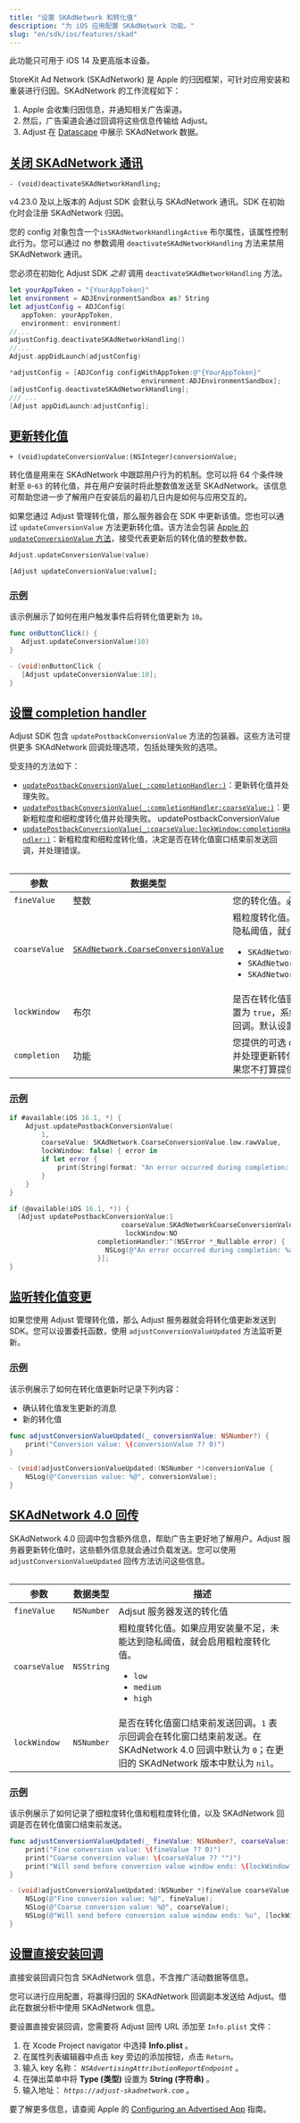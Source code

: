 ```yaml
---
title: "设置 SKAdNetwork 和转化值"
description: "为 iOS 应用配置 SKAdNetwork 功能。"
slug: "en/sdk/ios/features/skad"
---
```

<callout type="important"> 

此功能只可用于 iOS 14 及更高版本设备。
</Callout> 

StoreKit Ad Network \(SKAdNetwork\) 是 Apple 的归因框架，可针对应用安装和重装进行归因。SKAdNetwork 的工作流程如下：

1. Apple 会收集归因信息，并通知相关广告渠道。
2. 然后，广告渠道会通过回调将这些信息传输给 Adjust。
3. Adjust 在 [Datascape](https://help.adjust.com/en/suite/article/datascape) 中展示 SKAdNetwork 数据。

[关闭 SKAdNetwork 通讯](disable-skadnetwork-communication)
------------------------------------------------------

```objc
- (void)deactivateSKAdNetworkHandling;
```

<minorversion added="v4.23.0"> 

v4\.23\.0 及以上版本的 Adjust SDK 会默认与 SKAdNetwork 通讯。SDK 在初始化时会注册 SKAdNetwork 归因。
</MinorVersion> 

您的 config 对象包含一个`isSKAdNetworkHandlingActive` 布尔属性，该属性控制此行为。您可以通过 no 参数调用 `deactivateSKAdNetworkHandling` 方法来禁用 SKAdNetwork 通讯。
<callout type="important"> 

您必须在初始化 Adjust SDK *之前* 调用 `deactivateSKAdNetworkHandling` 方法。
</Callout> <tabs> <tab title="Swift" sync="swift"> 

```swift
let yourAppToken = "{YourAppToken}"
let environment = ADJEnvironmentSandbox as? String
let adjustConfig = ADJConfig(
   appToken: yourAppToken,
   environment: environment)
//...
adjustConfig.deactivateSKAdNetworkHandling()
//...
Adjust.appDidLaunch(adjustConfig)
```

</Tab> <tab title="Objective-C" sync="objc"> 

```objective-c
*adjustConfig = [ADJConfig configWithAppToken:@"{YourAppToken}"
                                 environment:ADJEnvironmentSandbox];
[adjustConfig.deactivateSKAdNetworkHandling];
/// ...
[Adjust appDidLaunch:adjustConfig];
```

</Tab> </Tabs> 

[更新转化值](update-conversion-values)
---------------------------------

```objc
+ (void)updateConversionValue:(NSInteger)conversionValue;
```

转化值是用来在 SKAdNetwork 中跟踪用户行为的机制。您可以将 64 个条件映射至 `0`\-`63` 的转化值，并在用户安装时将此整数值发送至 SKAdNetwork。该信息可帮助您进一步了解用户在安装后的最初几日内是如何与应用交互的。

如果您通过 Adjust 管理转化值，那么服务器会在 SDK 中更新该值。您也可以通过 `updateConversionValue` 方法更新转化值。该方法会包装 [Apple 的 `updateConversionValue` 方法](https://developer.apple.com/documentation/storekit/skadnetwork/3566697-updateconversionvalue)，接受代表更新后的转化值的整数参数。
<tabs> <tab title="Swift" sync="swift"> 

```swift
Adjust.updateConversionValue(value)
```

</Tab> <tab title="Objective-C" sync="objc"> 

```objc
[Adjust updateConversionValue:value];
```

</Tab> </Tabs> 

### [示例](example)

该示例展示了如何在用户触发事件后将转化值更新为 `10`。
<tabs> <tab title="Swift" sync="swift"> 

```swift
func onButtonClick() {
   Adjust.updateConversionValue(10)
}
```

</Tab> <tab title="Objective-C" sync="objc"> 

```objective-c
- (void)onButtonClick {
   [Adjust updateConversionValue:10];
}
```

</Tab> </Tabs> 

[设置 completion handler](set-up-completion-handlers)
---------------------------------------------------

Adjust SDK 包含 `updatePostbackConversionValue` 方法的包装器。这些方法可提供更多 SKAdNetwork 回调处理选项，包括处理失败的选项。

受支持的方法如下：

* [`updatePostbackConversionValue(_:completionHandler:)`](https://developer.apple.com/documentation/storekit/skadnetwork/3919928-updatepostbackconversionvalue)：更新转化值并处理失败。
* [`updatePostbackConversionValue(_:completionHandler:coarseValue:)`](https://developer.apple.com/documentation/storekit/skadnetwork/4090669-updatepostbackconversionvalue/)：更新粗粒度和细粒度转化值并处理失败。 updatePostbackConversionValue
* [`updatePostbackConversionValue(_:coarseValue:lockWindow:completionHandler:)`](https://developer.apple.com/documentation/storekit/skadnetwork/4097267-updatepostbackconversionvalue)：新粗粒度和细粒度转化值，决定是否在转化值窗口结束前发送回调，并处理错误。

<table> 

|      参数       |                                                            数据类型                                                             |                                                                                              描述                                                                                              |
|---------------|-----------------------------------------------------------------------------------------------------------------------------|----------------------------------------------------------------------------------------------------------------------------------------------------------------------------------------------|
| `fineValue`   | 整数                                                                                                                          | 您的转化值。必须在 `0` 至 `63` 之间。                                                                                                                                                                     |
| `coarseValue` | [`SKAdNetwork.CoarseConversionValue`](https://developer.apple.com/documentation/storekit/skadnetwork/coarseconversionvalue) | 粗粒度转化值。如果应用安装量不足，未能达到隐私阈值，就会启用粗粒度转化值。<ul><li>`SKAdNetworkCoarseConversionValueLow`</li><li>`SKAdNetworkCoarseConversionValueMedium`</li><li>`SKAdNetworkCoarseConversionValueHigh`</li></ul> |
| `lockWindow`  | 布尔                                                                                                                          | 是否在转化值窗口结束前发送回调。将这一项设置为 `true`，系统就会在转化值窗口结束前发送回调。默认设置为 `false`。                                                                                                                              |
| `completion`  | 功能                                                                                                                          | 您提供的可选 completion handler，用来捕捉并处理更新转化值时该方法遇到的任何错误。如果您不打算提供 handler，请将该值设为 `nil`。                                                                                                             |

</Table> 

### [示例](example-1)

<tabs> <tab title="Swift" sync="swift"> 

```swift
if #available(iOS 16.1, *) {
    Adjust.updatePostbackConversionValue(
        1,
        coarseValue: SKAdNetwork.CoarseConversionValue.low.rawValue,
        lockWindow: false) { error in
        if let error {
            print(String(format: "An error occurred during completion: %a", error))
        }
    }
}
```

</Tab> <tab title="Objective-C" sync="objc"> 

```objective-c
if (@available(iOS 16.1, *)) {
  [Adjust updatePostbackConversionValue:1
                            coarseValue:SKAdNetworkCoarseConversionValueLow
                             lockWindow:NO
                      completionHandler:^(NSError *_Nullable error) {
                        NSLog(@"An error occurred during completion: %a", error);
                      }];
}
```

</Tab> </Tabs> 

[监听转化值变更](listen-for-changes-to-conversion-values)
--------------------------------------------------

如果您使用 Adjust 管理转化值，那么 Adjust 服务器就会将转化值更新发送到 SDK。您可以设置委托函数，使用 `adjustConversionValueUpdated` 方法监听更新。

### [示例](example-2)

该示例展示了如何在转化值更新时记录下列内容：

* 确认转化值发生更新的消息
* 新的转化值

<tabs> <tab title="Swift" sync="swift"> 

```swift
func adjustConversionValueUpdated(_ conversionValue: NSNumber?) {
    print("Conversion value: \(conversionValue ?? 0)")
}
```

</Tab> <tab title="Objective-C" sync="objc"> 

```objective-c
- (void)adjustConversionValueUpdated:(NSNumber *)conversionValue {
    NSLog(@"Conversion value: %@", conversionValue);
}
```

</Tab> </Tabs> 

[SKAdNetwork 4\.0 回传](skadnetwork-4-0-callbacks)
-------------------------------------------------

SKAdNetwork 4\.0 回调中包含额外信息，帮助广告主更好地了解用户。Adjust 服务器更新转化值时，这些额外信息就会通过负载发送。您可以使用 `adjustConversionValueUpdated` 回传方法访问这些信息。
<table> 

|      参数       |    数据类型    |                                                描述                                                 |
|---------------|------------|---------------------------------------------------------------------------------------------------|
| `fineValue`   | `NSNumber` | Adjsut 服务器发送的转化值                                                                                  |
| `coarseValue` | `NSString` | 粗粒度转化值。如果应用安装量不足，未能达到隐私阈值，就会启用粗粒度转化值。<ul><li>`low`</li><li>`medium`</li><li>`high`</li></ul>      |
| `lockWindow`  | `NSNumber` | 是否在转化值窗口结束前发送回调。`1` 表示回调会在转化窗口结束前发送。在 SKAdNetwork 4\.0 回调中默认为 `0`；在更旧的 SKAdNetwork 版本中默认为 `nil`。 |

</Table> 

### [示例](example-3)

该示例展示了如何记录了细粒度转化值和粗粒度转化值，以及 SKAdNetwork 回调是否在转化值窗口结束前发送。
<tabs> <tab title="Swift" sync="swift"> 

```swift
func adjustConversionValueUpdated(_ fineValue: NSNumber?, coarseValue: String?, lockWindow: NSNumber?) {
    print("Fine conversion value: \(fineValue ?? 0)")
    print("Coarse conversion value: \(coarseValue ?? "")")
    print("Will send before conversion value window ends: \(lockWindow?.boolValue ?? nil)")
}
```

</Tab> <tab title="Objective-C" sync="objc"> 

```objective-c
- (void)adjustConversionValueUpdated:(NSNumber *)fineValue coarseValue:(NSString *)coarseValue lockWindow:(NSNumber *)lockWindow {
    NSLog(@"Fine conversion value: %@", fineValue);
    NSLog(@"Coarse conversion value: %@", coarseValue);
    NSLog(@"Will send before conversion value window ends: %u", [lockWindow boolValue]);
}
```

</Tab> </Tabs> 

[设置直接安装回调](set-up-direct-install-postbacks)
-------------------------------------------

<callout type="note"> 

直接安装回调只包含 SKAdNetwork 信息，不含推广活动数据等信息。
</Callout> 

您可以进行应用配置，将赢得归因的 SKAdNetwork 回调副本发送给 Adjust。借此在数据分析中使用 SKAdNetwork 信息。

要设置直接安装回调，您需要将 Adjust 回传 URL 添加至 `Info.plist` 文件：

1. 在 Xcode Project navigator 中选择 **Info.plist** 。
2. 在属性列表编辑器中点击 key 旁边的添加按钮，点击 `Return`。
3. 输入 key 名称： *`NSAdvertisingAttributionReportEndpoint`* 。
4. 在弹出菜单中将 **Type \(类型\)** 设置为 **String \(字符串\)** 。
5. 输入地址： *`https://adjust-skadnetwork.com`* 。

<callout type="seealso"> 

要了解更多信息，请查阅 Apple 的 [Configuring an Advertised App](https://developer.apple.com/documentation/storekit/skadnetwork/configuring_an_advertised_app) 指南。
</Callout>

